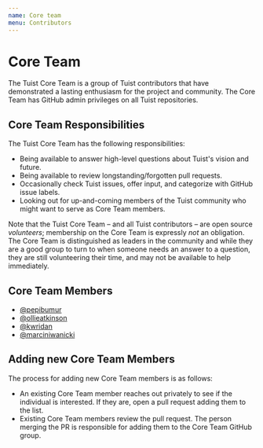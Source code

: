 ```yaml
---
name: Core team
menu: Contributors
---
```


# Core Team

The Tuist Core Team is a group of Tuist contributors that have demonstrated a lasting enthusiasm for the project and community. The Core Team has GitHub admin privileges on all Tuist repositories.

## Core Team Responsibilities

The Tuist Core Team has the following responsibilities:

- Being available to answer high-level questions about Tuist's vision and future.
- Being available to review longstanding/forgotten pull requests.
- Occasionally check Tuist issues, offer input, and categorize with GitHub issue labels.
- Looking out for up-and-coming members of the Tuist community who might want to serve as Core Team members.

Note that the Tuist Core Team – and all Tuist contributors – are open source _volunteers_; membership on the Core Team is expressly _not_ an obligation. The Core Team is distinguished as leaders in the community and while they are a good group to turn to when someone needs an answer to a question, they are still volunteering their time, and may not be available to help immediately.

## Core Team Members

- [@pepibumur](https://github.com/pepibumur)
- [@ollieatkinson](https://github.com/ollieatkinson)
- [@kwridan](https://github.com/kwridan)
- [@marciniwanicki](https://github.com/marciniwanicki)

## Adding new Core Team Members

The process for adding new Core Team members is as follows:

- An existing Core Team member reaches out privately to see if the individual is interested. If they are, open a pull request adding them to the list.
- Existing Core Team members review the pull request. The person merging the PR is responsible for adding them to the Core Team GitHub group.
